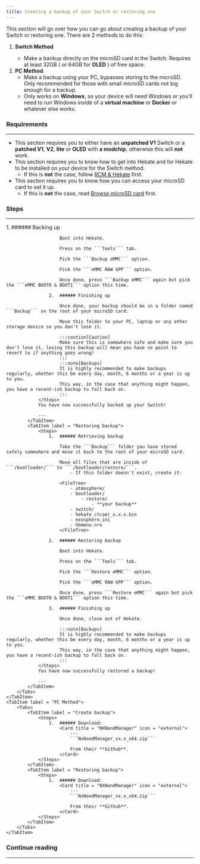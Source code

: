 ```yaml
---
title: Creating a backup of your Switch or restoring one
---
```



This section will go over how you can go about creating a backup of your Switch or restoring one. There are 2 methods to do this:

1. **Switch Method** <Badge text="Recommended" variant="success" />
    - Make a backup directly on the microSD card in the Switch. Requires at least 32GB ( or 64GB for **OLED** ) of free space.
2. **PC Method**
    - Make a backup using your PC, bypasses storing to the microSD. Only recommended for those with small microSD cards not big enough for a backup.
    - Only works on **Windows**, so your device will need Windows or you'll need to run Windows inside of a **virtual machine** or **Docker** or whatever else works.

### Requirements

---

- This section requires you to either have an **unpatched V1** Switch or a **patched V1**, **V2**, **lite** or **OLED** with **a modchip**, otherwise this will **not** work.
- This section requires you to know how to get into Hekate and for Hekate to be installed on your device for the Switch method.
  - If this is **not** the case, follow <u>[RCM & Hekate](/important/rcm/)</u> first.
- This section requires you to know how you can access your microSD card to set it up.
  - If this is **not** the case, read <u>[Browse microSD card](/miscellaneous/browse/)</u> first.

### Steps

---

<Tabs>
    <TabItem label = "Switch Method">
        <Tabs>
            <TabItem label = "Create backup">
                <Steps>
                    1.  ###### Backing up

                        Boot into Hekate.

                        Press on the ```Tools``` tab.

                        Pick the ```Backup eMMC``` option.

                        Pick the ```eMMC RAW GPP``` option.

                        Once done, press ```Backup eMMC``` again but pick the ```eMMC BOOT0 & BOOT1``` option this time.

                    2.  ###### Finishing up

                        Once done, your backup should be in a folder named ```Backup``` on the root of your microSD card.

                        Move this folder to your PC, laptop or any other storage device so you don't lose it.

                        :::caution[Caution]
                        Make sure this is somewhere safe and make sure you don't lose it, losing this backup will mean you have no point to revert to if anything goes wrong!
                        :::
                        :::note[Backups]
                        It is highly recommended to make backups regularly, whether this be every day, month, 6 months or a year is up to you.
                        This way, in the case that anything might happen, you have a recent-ish backup to fall back on.
                        :::
                </Steps>
                You have now successfully backed up your Switch!

                ---
            </TabItem>
            <TabItem label = "Restoring backup">
                <Steps>
                    1.  ###### Retrieving backup

                        Take the ```Backup``` folder you have stored safely somewhere and move it back to the root of your microSD card.

                        Move all files that are inside of ```/bootloader/``` to ```/bootloader/restore/```.
                            - If this folder doesn't exist, create it:

                        <FileTree>
                            - atmosphere/
                            - bootloader/
                                - restore/
                                    - **your backup**
                            - switch/
                            - hekate_ctcaer_x.x.x.bin
                            - exosphere.ini
                            - hbmenu.nro
                        </FileTree>

                    2.  ###### Restoring backup

                        Boot into Hekate.

                        Press on the ```Tools``` tab.

                        Pick the ```Restore eMMC``` option.

                        Pick the ```eMMC RAW GPP``` option.

                        Once done, press ```Restore eMMC``` again but pick the ```eMMC BOOT0 & BOOT1``` option this time.

                    3.  ###### Finishing up

                        Once done, close out of Hekate.

                        :::note[Backups]
                        It is highly recommended to make backups regularly, whether this be every day, month, 6 months or a year is up to you.
                        This way, in the case that anything might happen, you have a recent-ish backup to fall back on.
                        :::
                </Steps>
                You have now successfully restored a backup!

                ---
            </TabItem>
        </Tabs>
    </TabItem>
    <TabItem label = "PC Method">
        <Tabs>
            <TabItem label = "Create backup">
                <Steps>
                    1.  ###### Download:
                        <Card title = "NXNandManager" icon = "external">
                            ---
                            ```NxNandManager_vx.x_x64.zip```

                            From their **Github**.
                        </Card>
                </Steps>
            </TabItem>
            <TabItem label = "Restoring backup">
                <Steps>
                    1.  ###### Download:
                        <Card title = "NXNandManager" icon = "external">
                            ---
                            ```NxNandManager_vx.x_x64.zip```

                            From their **Github**.
                        </Card>
                </Steps>
            </TabItem>
        </Tabs>
    </TabItem>
</Tabs>

### Continue reading

---